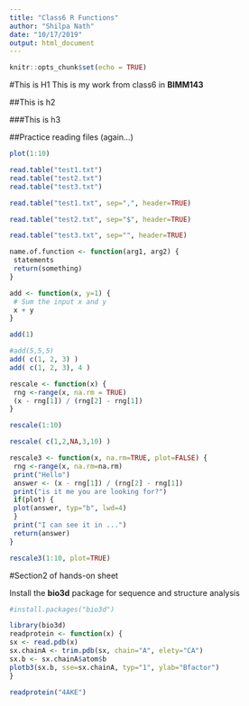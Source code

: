 ```yaml
---
title: "Class6 R Functions"
author: "Shilpa Nath"
date: "10/17/2019"
output: html_document
---
```


```r
knitr::opts_chunk$set(echo = TRUE)
```

#This is H1
This is my work from class6 in **BIMM143**

##This is h2

###This is h3

##Practice reading files (again...)

```r

plot(1:10)

read.table("test1.txt")
read.table("test2.txt")
read.table("test3.txt")

read.table("test1.txt", sep=",", header=TRUE)

read.table("test2.txt", sep="$", header=TRUE)

read.table("test3.txt", sep="", header=TRUE)

name.of.function <- function(arg1, arg2) {
 statements
 return(something)
}

```

```r
add <- function(x, y=1) {
 # Sum the input x and y
 x + y
}
```

```r
add(1)
```

```r
#add(5,5,5)
add( c(1, 2, 3) )
add( c(1, 2, 3), 4 )

rescale <- function(x) {
 rng <-range(x, na.rm = TRUE)
 (x - rng[1]) / (rng[2] - rng[1])
}
```

```r
rescale(1:10)
```


```r
rescale( c(1,2,NA,3,10) )
```

```r
rescale3 <- function(x, na.rm=TRUE, plot=FALSE) {
 rng <-range(x, na.rm=na.rm)
 print("Hello")
 answer <- (x - rng[1]) / (rng[2] - rng[1])
 print("is it me you are looking for?")
 if(plot) {
 plot(answer, typ="b", lwd=4)
 }
 print("I can see it in ...")
 return(answer)
}
```

```r
rescale3(1:10, plot=TRUE)
```

#Section2 of hands-on sheet

Install the **bio3d** package for sequence and structure analysis
```r
#install.packages("bio3d")
```

```r
library(bio3d)
readprotein <- function(x) {
sx <- read.pdb(x)
sx.chainA <- trim.pdb(sx, chain="A", elety="CA")
sx.b <- sx.chainA$atom$b
plotb3(sx.b, sse=sx.chainA, typ="1", ylab="Bfactor")
}
```

```r
readprotein("4AKE")
```

